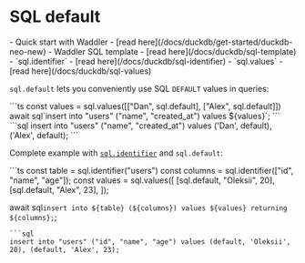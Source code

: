 
# SQL default
<Prerequisites>
- Quick start with Waddler - [read here](/docs/duckdb/get-started/duckdb-neo-new)
- Waddler SQL template - [read here](/docs/duckdb/sql-template)
- `sql.identifier` - [read here](/docs/duckdb/sql-identifier)
- `sql.values` - [read here](/docs/duckdb/sql-values)
</Prerequisites>
<br/>

`sql.default` lets you conveniently use SQL `DEFAULT` values in queries:
<Section>
```ts
const values = sql.values([["Dan", sql.default], ["Alex", sql.default]])
await sql`insert into "users" ("name", "created_at") values ${values}`;
```
```sql
insert into "users" ("name", "created_at") values ('Dan', default), ('Alex', default);
```
</Section>

Complete example with [`sql.identifier`](/docs/sql-identifier) and `sql.default`:
<Section>
```ts
const table = sql.identifier("users")
const columns = sql.identifier(["id", "name", "age"]);
const values = sql.values([
  [sql.default, "Oleksii", 20],
  [sql.default, "Alex", 23],
]);

await sql`insert into ${table} (${columns}) values ${values} returning ${columns};`;
```
```sql
insert into "users" ("id", "name", "age") values (default, 'Oleksii', 20), (default, 'Alex', 23);
```
</Section>